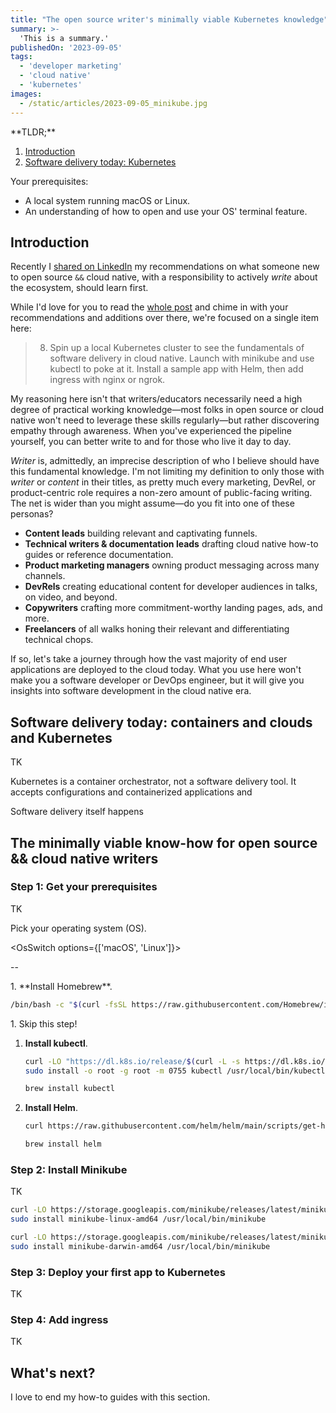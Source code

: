 ```yaml
---
title: "The open source writer's minimally viable Kubernetes knowledge"
summary: >-
  'This is a summary.'
publishedOn: '2023-09-05'
tags:
  - 'developer marketing'
  - 'cloud native'
  - 'kubernetes'
images: 
  - /static/articles/2023-09-05_minikube.jpg
---
```


<OsSwitchProvider>

<Aside>
  **TLDR;**

  1. [Introduction](#introduction)
  2. [Software delivery today: Kubernetes](#software-delivery-today-kubernetes)

  Your prerequisites:
  - A local system running macOS or Linux.
  - An understanding of how to open and use your OS' terminal feature.

</Aside>

## Introduction

Recently I [shared on
LinkedIn](https://www.linkedin.com/posts/joel-hans_opensource-cloudnative-opensource-activity-7102290779787726848-sINF)
my recommendations on what someone new to open source `&&` cloud native, with a responsibility to actively _write_ about
the ecosystem, should learn first.

While I'd love for you to read the [whole
post](https://www.linkedin.com/posts/joel-hans_opensource-cloudnative-opensource-activity-7102290779787726848-sINF) and
chime in with your recommendations and additions over there, we're focused on a single item here:

> 8. Spin up a local Kubernetes cluster to see the fundamentals of software delivery in cloud native. Launch with
>    minikube and use kubectl to poke at it. Install a sample app with Helm, then add ingress with nginx or ngrok.

My reasoning here isn't that writers/educators necessarily need a high degree of practical working knowledge&mdash;most
folks in open source or cloud native won't need to leverage these skills regularly&mdash;but rather discovering empathy
through awareness. When you've experienced the pipeline yourself, you can better write to and for those who live it day
to day.

_Writer_ is, admittedly, an imprecise description of who I believe should have this fundamental knowledge. I'm not
limiting my definition to only those with _writer_ or _content_ in their titles, as pretty much every marketing, DevRel,
or product-centric role requires a non-zero amount of public-facing writing. The net is wider than you might assume&mdash;do you fit into one of these personas?

- **Content leads** building relevant and captivating funnels.
- **Technical writers &amp; documentation leads** drafting cloud native how-to guides or reference documentation.
- **Product marketing managers** owning product messaging across many channels.
- **DevRels** creating educational content for developer audiences in talks, on video, and beyond.
- **Copywriters** crafting more commitment-worthy landing pages, ads, and more.
- **Freelancers** of all walks honing their relevant and differentiating technical chops.

If so, let's take a journey through how the vast majority of end user applications are deployed to the cloud today. What
you use here won't make you a software developer or DevOps engineer, but it will give you insights into software
development in the cloud native era.

## Software delivery today: containers and clouds and Kubernetes

TK


Kubernetes is a container orchestrator, not a software delivery tool. It accepts configurations and containerized applications and 

Software delivery itself happens 

## The minimally viable know-how for open source && cloud native writers



### Step 1: Get your prerequisites

TK

Pick your operating system (OS).

<OsSwitch options={['macOS', 'Linux']}>
</OsSwitch>


--

<OsWrapper>
<span key="macos">
1. **Install Homebrew**.

   ```bash
   /bin/bash -c "$(curl -fsSL https://raw.githubusercontent.com/Homebrew/install/HEAD/install.sh)"
   ```
</span>
<span key="linux">
1. Skip this step!
</span>
</OsWrapper>

1. **Install kubectl**. 

   ```bash
   curl -LO "https://dl.k8s.io/release/$(curl -L -s https://dl.k8s.io/release/stable.txt)/bin/linux/amd64/kubectl"
   sudo install -o root -g root -m 0755 kubectl /usr/local/bin/kubectl
   ```

   ```bash
   brew install kubectl
   ```

1. **Install Helm**.

   ```bash
   curl https://raw.githubusercontent.com/helm/helm/main/scripts/get-helm-3 | bash
   ```

   ```bash
   brew install helm
   ```

### Step 2: Install Minikube

TK

```bash
curl -LO https://storage.googleapis.com/minikube/releases/latest/minikube-linux-amd64
sudo install minikube-linux-amd64 /usr/local/bin/minikube
```

```bash
curl -LO https://storage.googleapis.com/minikube/releases/latest/minikube-darwin-amd64
sudo install minikube-darwin-amd64 /usr/local/bin/minikube
```

### Step 3: Deploy your first app to Kubernetes

TK

### Step 4: Add ingress

TK

## What's next?

I love to end my how-to guides with this section.

</OsSwitchProvider>